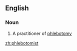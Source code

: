 ==English==

===Noun===
{{wikipedia}}
{{en-noun}}

# A practitioner of [[phlebotomy]]

[[zh:phlebotomist]]